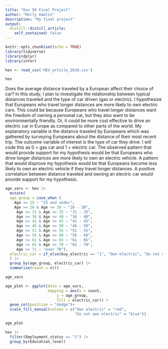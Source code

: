 ```yaml
---
title: "Gov 50 Final Project"
author: "Molly Hamlin"
description: "My final project"
output:
  distill::distill_article:
    self_contained: false
---
```


```r
knitr::opts_chunk$set(echo = TRUE)
library(tidyverse)
library(dplyr)
library(infer)

hev <- read_csv('HEV_article_2018.csv')

hev
```

Does the average distance traveled by a European affect their choice of car? In this study, I plan to investigate the relationship between typical distances traveled and the type of car driven (gas or electric). I hypothesize that Europeans who travel longer distances are more likely to own electric cars. This could be because Europeans who travel longer distances want the freedom of owning a personal car, but they also want to be environmentally friendly. Or, it could be more cost effective to drive an electric car in Europe as compared to other parts of the world. My explanatory variable is the distance traveled by Europeans which was gathered by surveying Europeans about the distance of their most recent trip. The outcome variable of interest is the type of car they drive. I will code this as 0 = gas car and 1 = electric car. The observed pattern that would provide support for my hypothesis would be that Europeans who drive longer distances are more likely to own an electric vehicle. A pattern that would disprove my hypothesis would be that Europeans become less likely to own an electric vehicle if they travel longer distances. A positive correlation between distance traveled and owning an electric car would provide support for my hypothesis.

```r
age_vars <- hev |>
  mutate(
  age_group = case_when (
    Age <= 25 ~ "25 and under",
    Age >= 26 & Age <= 30 ~ "26 - 30",
     Age >= 31 & Age <= 35 ~ "31 - 35",
     Age >= 36 & Age <= 40 ~ "36 - 40",
     Age >= 41 & Age <= 45 ~ "41 - 45",
     Age >= 46 & Age <= 50 ~ "46 - 50",
     Age >= 51 & Age <= 55 ~ "51 - 55",
     Age >= 56 & Age <= 60 ~ "56 - 60",
     Age >= 61 & Age <= 65 ~ "61 - 65",
     Age >= 65 & Age <= 70 ~ "65 - 70",
     Age >= 71 ~ "over 70"),
  electric_car = if_else(buy_electric == "1", "Own electric", "Do not own electric")
  ) |>
  group_by(age_group, electric_car) |>
  summarize(count = n())

age_vars

age_plot <- ggplot(data = age_vars,
                   mapping = aes(x = count,
                       y = age_group, 
                       fill = electric_car)) +
  geom_col(position = "dodge")+
  scale_fill_manual(values = c("Own electric" = "red",
                               "Do not own electric" = "blue"))

age_plot

```

```r
hev |>
  filter(Employment_status == "1") |>
  group_by(Education_level)



```





